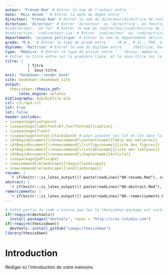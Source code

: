 ```yaml
---
auteur: 'Prénom Nom' # Entrer le nom de l'auteur entre ' '
date: 'Mois Année ' # Entrer la date du dépôt entre ' '
directeur: 'Prénom Nom' # Entrer le nom du directeur/directrice de recherche entre ' '
direction: 'directeur' # Entrer 'directeur' ou 'directrice', en fonction du sexe du directeur/directrice de recherche, sans majuscule
#codirecteur: 'Un Tel' # Entrer le nom du codirecteur/codirectrice de recherche entre ' '
#codirection: 'codirecteur-ice' # Entrer 'codirecteur' ou 'codirectrice', en fonction du sexe du codirecteur/codirectrice de recherche
departement: 'science politique' # Entrer le nom du département délivrant le diplôme entre ' ', sans majuscule
grade: 'M.A.' # Entrer le type de grade entre ' ' (M.A., M.Sc., PhD, etc.)
diplome: 'Maîtrise' # Entrer le nom du diplôme entre ' ' (Maîtrise, Doctorat, etc.)
type: 'Mémoire' # Entrer le type de projet entre ' ' (Essai, mémoire, thèse, etc.)
# Entrer le titre entre sur la première ligne, et le sous-titre sur la 2e
titre: | 
          | Titre
          |  Sous-titre
knit: "bookdown::render_book"
site: bookdown::bookdown_site
output: 
  thesisdown::thesis_pdf: 
      latex_engine: xelatex
bibliography: bib/bibfile.bib
csl: csl/apa.csl
lof: true
lot: false
header-includes:
- \usepackage{setspace}
- \usepackage[labelfont=bf,textfont=md]{caption}
- \usepackage{float}
- \usepackage[nottoc]{tocbibind} # pour ajouter les lof et lot dans la toc
- \AtBeginDocument{\renewcommand{\contentsname}{Table des matières}}
- \AtBeginDocument{\renewcommand{\listfigurename}{Liste des figures}}
- \AtBeginDocument{\renewcommand{\listtablename}{Liste des tableaux}}
- \AtBeginDocument{\renewcommand{\chaptername}{Article}}
- \usepackage{pdflscape}
- \newcommand{\blandscape}{\begin{landscape}}
- \newcommand{\elandscape}{\end{landscape}}
resume: |
  `r if(knitr:::is_latex_output()) paste(readLines("00-resume.Rmd"), collapse = '\n  ')`
abstract: |
  `r if(knitr:::is_latex_output()) paste(readLines("00-abstract.Rmd"), collapse = '\n  ')`
remerciements: |
  `r if(knitr:::is_latex_output()) paste(readLines("00--remerciements.Rmd"), collapse = '\n  ')`
---
```


```r
# Cette partie du code s'assure que les le thesisdown package est installé et chargé.
if(!require(devtools))
  install.packages("devtools", repos = "http://cran.rstudio.com")
if(!require(thesisdown))
  devtools::install_github("ismayc/thesisdown")
library(thesisdown)
```

\doublespace

# Introduction {-}

Rédiger ici l'introduction de votre mémoire.